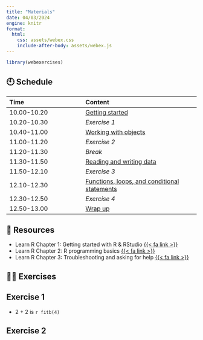 ```yaml
---
title: "Materials"
date: 04/03/2024
engine: knitr
format: 
  html:
    css: assets/webex.css
    include-after-body: assets/webex.js
---
```


```r
library(webexercises)
```


## 🕙 Schedule


Time | Content 
:-----------|:-----------------|
10.00-10.20 | [Getting started](slides/slide1.html){target="_blank"} |     
10.20-10.30 | *Exercise 1*
10.40-11.00 | [Working with objects](slides/slide2.html){target="_blank"} |
11.00-11.20 | *Exercise 2*
11.20-11.30 | *Break*
11.30-11.50 | [Reading and writing data](slides/slide3.html){target="_blank"} |
11.50-12.10 | *Exercise 3*
12.10-12.30 | [Functions, loops, and conditional statements](slides/slide4.html){target="_blank"} |
12.30-12.50 | *Exercise 4*
12.50-13.00 | [Wrap up](slides/slide5.html){target="_blank"} 

## 📑 Resources

- Learn R Chapter 1: Getting started with R & RStudio [{{< fa link >}}](https://learnr.numbat.space/chapter1){target="_blank"}
- Learn R Chapter 2: R programming basics [{{< fa link >}}](https://learnr.numbat.space/chapter2){target="_blank"}
- Learn R Chapter 3: Troubleshooting and asking for help [{{< fa link >}}](https://learnr.numbat.space/chapter3){target="_blank"}

## 🏋️‍♀️ Exercises

::: {.panel-tabset}

## Exercise 1

- 2 + 2 is `r fitb(4)`


## Exercise 2


:::
